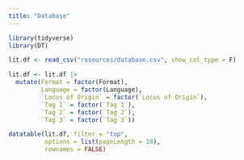```yaml
---
title: "Database"
---
```


```r
library(tidyverse)
library(DT)

lit.df <- read_csv("resources/database.csv", show_col_type = F)

lit.df <- lit.df |> 
  mutate(Format = factor(Format),
         Language = factor(Language),
         `Locus of Origin` = factor(`Locus of Origin`),
         `Tag 1` = factor(`Tag 1`),
         `Tag 2` = factor(`Tag 2`),
         `Tag 3` = factor(`Tag 3`))

datatable(lit.df, filter = "top",
          options = list(pageLength = 10),
          rownames = FALSE)
```

